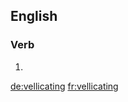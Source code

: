 
==English==

===Verb===
{{head|en|present participle}}

# {{present participle of|vellicate|lang=en}}

[[de:vellicating]]
[[fr:vellicating]]